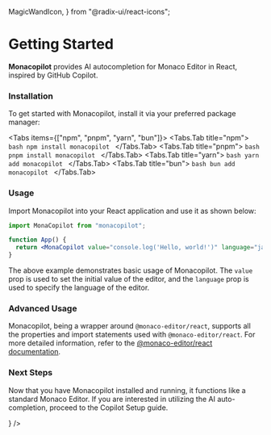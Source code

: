   MagicWandIcon,
} from "@radix-ui/react-icons";

# Getting Started

**Monacopilot** provides AI autocompletion for Monaco Editor in React, inspired by GitHub Copilot.

### Installation

To get started with Monacopilot, install it via your preferred package manager:

<Tabs items={["npm", "pnpm", "yarn", "bun"]}>
  <Tabs.Tab title="npm">
    ```bash
    npm install monacopilot
    ```
  </Tabs.Tab>
  <Tabs.Tab title="pnpm">
    ```bash
    pnpm install monacopilot
    ```
  </Tabs.Tab>
  <Tabs.Tab title="yarn">
    ```bash
    yarn add monacopilot
    ```
  </Tabs.Tab>
  <Tabs.Tab title="bun">
    ```bash
    bun add monacopilot
    ```
  </Tabs.Tab>
</Tabs>

### Usage

Import Monacopilot into your React application and use it as shown below:

```jsx
import MonaCopilot from "monacopilot";

function App() {
  return <MonaCopilot value="console.log('Hello, world!')" language="javascript" />;
}
```

The above example demonstrates basic usage of Monacopilot. The `value` prop is used to set the initial value of the editor, and the `language` prop is used to specify the language of the editor.

### Advanced Usage

Monacopilot, being a wrapper around `@monaco-editor/react`, supports all the properties and import statements used with `@monaco-editor/react`. For more detailed information, refer to the [@monaco-editor/react documentation](https://github.com/suren-atoyan/monaco-react/blob/master/README.md).

### Next Steps

Now that you have Monacopilot installed and running, it functions like a standard Monaco Editor. If you are interested in utilizing the AI auto-completion, proceed to the Copilot Setup guide.

<div className="h-4" />
<Card title="Copilot Setup" href="/docs/copilot/setup" icon={<MagicWandIcon />} />
